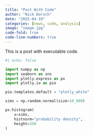 ```yaml
---
title: "Post With Code"
author: "Nick Dorsch"
date: "2025-04-19"
categories: [news, code, analysis]
image: "image.jpg"
code-fold: true
code-line-numbers: true
---
```


This is a post with executable code.

```python
#| echo: false

import numpy as np
import seaborn as sns
import plotly.express as px
import plotly.io as pio

pio.templates.default = "plotly_white" 
```

```python
sims = np.random.normal(size=10_000)

px.histogram(
    x=sims,
    histnorm="probability density",
    height=350
)

```